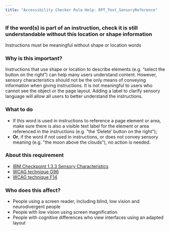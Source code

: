 ```yaml
---
title: "Accessibility Checker Rule Help: RPT_Text_SensoryReference"
---
```


<div className="toolHelp">
<Row>
<Column colLg={16} colMd={8} colSm={4} className="toolHead">

### If the word(s) is part of an instruction, check it is still understandable without this location or shape information

<div id="locLevel"></div>

Instructions must be meaningful without shape or location words

</Column>
</Row>
<Row>
<Column colLg={11} colMd={5} colSm={4} className="toolMain">

### Why is this important?

Instructions that use shape or location to describe elements (e.g. “select the button on the right”) can help many users understand content. However, sensory characteristics should not be the only means of conveying information when giving instructions. It is not meaningful to users who cannot see the object or the page layout. Adding a label to clarify sensory language will allow all users to better understand the instructions.

<div id="locSnippet"></div>

### What to do

* If this word is used in instructions to reference a page element or area, make sure there is also a visible text label for the element or area referenced in the instructions (e.g. "the ‘Delete’ button on the right");
* **Or**, if the word if not used in instructions, or does not convey sensory meaning (e.g. "the moon above the clouds"), no action is needed.

</Column>
<Column colLg={5} colMd={3} colSm={4} className="toolLeft">

### About this requirement

* [IBM Checkpoint 1.3.3 Sensory Characteristics ](https://www.ibm.com/able/requirements/requirements/#1_3_3)
* [WCAG technique G96](https://www.w3.org/WAI/WCAG21/Techniques/general/G96.html)
* [WCAG technique F14](https://www.w3.org/WAI/WCAG21/Techniques/failures/F14)

### Who does this affect?

* People using a screen reader, including blind, low vision and neurodivergent people
* People with low vision using screen magnification
* People with cognitive differences who view interfaces using an adapted layout

</Column>
</Row>
</div>

